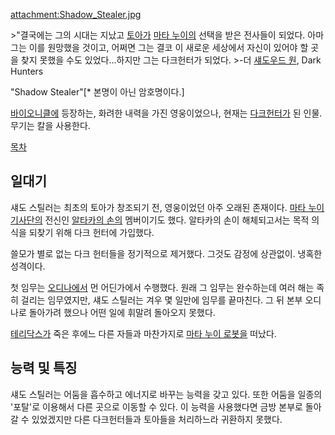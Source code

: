 attachment:Shadow_Stealer.jpg

>"결국에는 그의 시대는 지났고 [[토아]]가 [[마타 누이]]의 선택을 받은 전사들이 되었다. 아마 그는 이를 원망했을 것이고, 어쩌면 그는 결코 이 새로운 세상에서 자신이 있어야 할 곳을 찾지 못했을 수도 있었다...하지만 그는 다크헌터가 되었다.
>-더 [[섀도우드 원]], Dark Hunters

"Shadow Stealer"[* 본명이 아닌 암호명이다.] 

[[바이오니클]]에 등장하는, 화려한 내력을 가진 영웅이었으나, 현재는 [[다크헌터(바이오니클)|다크헌터]]가 된 인물. 무기는 칼을 사용한다.

[[목차]]
== 일대기 ==
섀도 스틸러는 최초의 토아가 창조되기 전, 영웅이었던 아주 오래된 존재이다. [[마타 누이 기사단]]의 전신인 [[알타카의 손]]의 멤버이기도 했다. 알타카의 손이 해체되고서는 목적 의식을 되찾기 위해 다크 헌터에 가입했다.

쓸모가 별로 없는 다크 헌터들을 정기적으로 제거했다. 그것도 감정에 상관없이. 냉혹한 성격이다.

첫 임무는 [[오디나]]에서 먼 어딘가에서 수행했다. 원래 그 임무는 완수하는데 여러 해는 족히 걸리는 임무였지만, 섀도 스틸러는 겨우 몇 일만에 임무를 끝마친다. 그 뒤 본부 오디나로 돌아가려 했으나 어떤 일에 휘말려 돌아오지 못했다.

[[테리닥스]]가 죽은 후에느 다른 자들과 마찬가지로 [[마타 누이 로봇]]을 떠났다.

== 능력 및 특징 ==
섀도 스틸러는 어둠을 흡수하고 에너지로 바꾸는 능력을 갖고 있다. 또한 어둠을 일종의 '포탈'로 이용해서 다른 곳으로 이동할 수 있다. 이 능력을 사용했다면 금방 본부로 돌아갈 수 있었겠지만 다른 다크헌터들과 토아들을 처리하느라 귀환하지 못했다.
